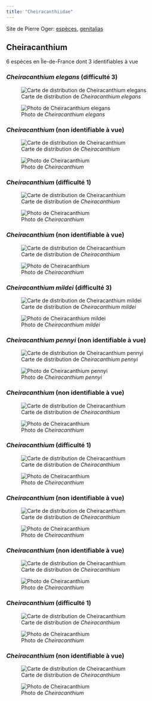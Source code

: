 ```yaml
---
title: "Cheiracanthiidae"
---
```


Site de Pierre Oger: [espèces](https://arachno.piwigo.com/index?/category/1384-cheiracanthiidae), [genitalias](https://arachno.piwigo.com/index?/tags/1471-_cheiracanthiidae)



## Cheiracanthium

6 espèces en Île-de-France dont 3 identifiables à vue



### *Cheiracanthium elegans* (difficulté 3)

![Carte de distribution de *Cheiracanthium elegans*](https://asfra.fr/Site/User_pages/Atlas/LR_ASFRA_Cheiracanthiidae_Cheiracanthium%20elegans_2022-03-10.jpeg)

![Photo de *Cheiracanthium elegans*](chemin/vers/photo.jpg)



### *Cheiracanthium* (non identifiable à vue)

![Carte de distribution de *Cheiracanthium*](https://asfra.fr/Site/User_pages/Atlas/LR_ASFRA_Cheiracanthiidae_Cheiracanthium_2022-03-10.jpeg)

![Photo de *Cheiracanthium*](chemin/vers/photo.jpg)

 

### *Cheiracanthium* (difficulté 1)

![Carte de distribution de *Cheiracanthium*](https://asfra.fr/Site/User_pages/Atlas/LR_ASFRA_Cheiracanthiidae_Cheiracanthium_2022-03-10.jpeg)

![Photo de *Cheiracanthium*](chemin/vers/photo.jpg)

 

### *Cheiracanthium* (non identifiable à vue)

![Carte de distribution de *Cheiracanthium*](https://asfra.fr/Site/User_pages/Atlas/LR_ASFRA_Cheiracanthiidae_Cheiracanthium_2022-03-10.jpeg)

![Photo de *Cheiracanthium*](chemin/vers/photo.jpg)



### *Cheiracanthium mildei* (difficulté 3)

![Carte de distribution de *Cheiracanthium mildei*](https://asfra.fr/Site/User_pages/Atlas/LR_ASFRA_Cheiracanthiidae_Cheiracanthium%20mildei_2022-03-10.jpeg)

![Photo de *Cheiracanthium mildei*](chemin/vers/photo.jpg)



### *Cheiracanthium pennyi* (non identifiable à vue)

![Carte de distribution de *Cheiracanthium pennyi*](https://asfra.fr/Site/User_pages/Atlas/LR_ASFRA_Cheiracanthiidae_Cheiracanthium%20pennyi_2022-03-10.jpeg)

![Photo de *Cheiracanthium pennyi*](chemin/vers/photo.jpg)



### *Cheiracanthium* (non identifiable à vue)

![Carte de distribution de *Cheiracanthium*](https://asfra.fr/Site/User_pages/Atlas/LR_ASFRA_Cheiracanthiidae_Cheiracanthium_2022-03-10.jpeg)

![Photo de *Cheiracanthium*](chemin/vers/photo.jpg)

 

### *Cheiracanthium* (difficulté 1)

![Carte de distribution de *Cheiracanthium*](https://asfra.fr/Site/User_pages/Atlas/LR_ASFRA_Cheiracanthiidae_Cheiracanthium_2022-03-10.jpeg)

![Photo de *Cheiracanthium*](chemin/vers/photo.jpg)

 

### *Cheiracanthium* (non identifiable à vue)

![Carte de distribution de *Cheiracanthium*](https://asfra.fr/Site/User_pages/Atlas/LR_ASFRA_Cheiracanthiidae_Cheiracanthium_2022-03-10.jpeg)

![Photo de *Cheiracanthium*](chemin/vers/photo.jpg)



### *Cheiracanthium* (non identifiable à vue)

![Carte de distribution de *Cheiracanthium*](https://asfra.fr/Site/User_pages/Atlas/LR_ASFRA_Cheiracanthiidae_Cheiracanthium_2022-03-10.jpeg)

![Photo de *Cheiracanthium*](chemin/vers/photo.jpg)

 

### *Cheiracanthium* (difficulté 1)

![Carte de distribution de *Cheiracanthium*](https://asfra.fr/Site/User_pages/Atlas/LR_ASFRA_Cheiracanthiidae_Cheiracanthium_2022-03-10.jpeg)

![Photo de *Cheiracanthium*](chemin/vers/photo.jpg)

 

### *Cheiracanthium* (non identifiable à vue)

![Carte de distribution de *Cheiracanthium*](https://asfra.fr/Site/User_pages/Atlas/LR_ASFRA_Cheiracanthiidae_Cheiracanthium_2022-03-10.jpeg)

![Photo de *Cheiracanthium*](chemin/vers/photo.jpg)



